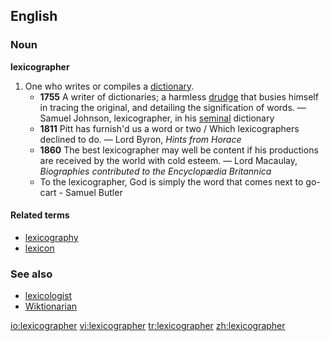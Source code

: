 ==English==
===Noun===
'''lexicographer'''

#One who writes or compiles a [[dictionary]].
#*'''1755''' A writer of dictionaries; a harmless [[drudge]] that busies himself in tracing the original, and detailing the signification of words. &mdash; Samuel Johnson, lexicographer, in his [[seminal]] dictionary
#*'''1811''' Pitt has furnish'd us a word or two / Which lexicographers declined to do. &mdash; Lord Byron, ''Hints from Horace''
#*'''1860''' The best lexicographer may well be content if his productions are received by the world with cold esteem. &mdash; Lord Macaulay, ''Biographies contributed to the Encyclopædia Britannica''
#*To the lexicographer, God is simply the word that comes next to go-cart - Samuel Butler
====Related terms====
*[[lexicography]]
*[[lexicon]]

===See also===
*[[lexicologist]]
*[[Wiktionarian]]

[[io:lexicographer]]
[[vi:lexicographer]]
[[tr:lexicographer]]
[[zh:lexicographer]]